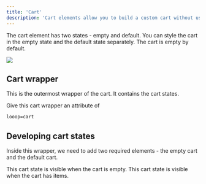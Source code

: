 ```yaml
---
title: 'Cart'
description: 'Cart elements allow you to build a custom cart without using Webflow ecommerce cart.'
---
```


The cart element has two states - empty and default. You can style the cart in the empty state and the default state separately. The cart is empty by default.

<Frame>
<img src="/images/cart-wrapper.jpg" />
</Frame>

## Cart wrapper
This is the outermost wrapper of the cart. It contains the cart states.

Give this cart wrapper an attribute of 
```html
looop=cart
```
## Developing cart states

Inside this wrapper, we need to add two required elements - the empty cart and the default cart.

<CardGroup cols={2}>
  <Card
    title="Empty State"
    icon="box-open"
    href="https://mintlify.com/docs/settings/global"
  >
    This cart state is visible when the cart is empty.
  </Card>
  <Card
    title="Default State"
    icon="boxes-stacked"
    href="https://mintlify.com/docs/api-playground/openapi"
  >
    This cart state is visible when the cart has items.
  </Card>
</CardGroup>
